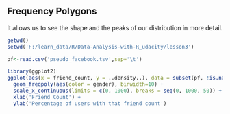 ## Frequency Polygons
It allows us to see the shape and the peaks of our distribution in more detail.

```r
getwd()
setwd('F:/learn_data/R/Data-Analysis-with-R_udacity/lesson3')

pf<-read.csv('pseudo_facebook.tsv',sep='\t')

library(ggplot2)
ggplot(aes(x = friend_count, y = ..density..), data = subset(pf, !is.na(gender))) + 
  geom_freqpoly(aes(color = gender), binwidth=10) + 
  scale_x_continuous(limits = c(0, 1000), breaks = seq(0, 1000, 50)) + 
  xlab('Friend Count') + 
  ylab('Percentage of users with that friend count')
```

